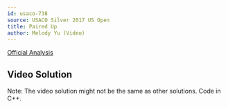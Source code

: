 ```yaml
---
id: usaco-738
source: USACO Silver 2017 US Open
title: Paired Up
author: Melody Yu (Video)
---
```


[Official Analysis](http://www.usaco.org/current/data/sol_pairup_silver_open17.html)

## Video Solution

Note: The video solution might not be the same as other solutions. Code in C++.
<Youtube id="yIoUWlzH_7w" />
